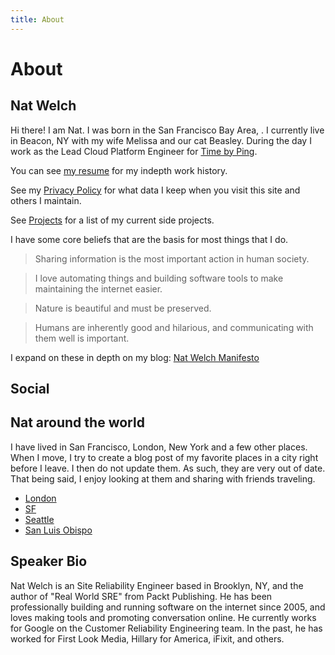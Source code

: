 ```yaml
---
title: About
---
```


# About

## Nat Welch

Hi there! I am Nat. I was born in the San Francisco Bay Area, <Age />. I currently live in Beacon, NY with my wife Melissa and our cat Beasley. During the day I work as the Lead Cloud Platform Engineer for [Time by Ping](https://timebyping.com/).

You can see [my resume](https://resume.natwelch.com/) for my indepth
work history.

See my [Privacy Policy](https://natwelch.com/privacy) for what data I
keep when you visit this site and others I maintain.

See [Projects](https://natwelch.com/wiki/projects) for a list of my current
side projects.

I have some core beliefs that are the basis for most things that I do.

>   Sharing information is the most important action in human society.

>   I love automating things and building software tools to make maintaining the internet easier.

>   Nature is beautiful and must be preserved.

>   Humans are inherently good and hilarious, and communicating with them well is important.

I expand on these in depth on my blog: [Nat Welch Manifesto](https://writing.natwelch.com/post/703)

## Social

<div style={{margin: "1em 0em"}}><Social /></div>

## Nat around the world

I have lived in San Francisco, London, New York and a few other places.
When I move, I try to create a blog post of my favorite places in a city
right before I leave. I then do not update them. As such, they are very
out of date. That being said, I enjoy looking at them and sharing with
friends traveling.

-   [London](https://writing.natwelch.com/post/526)
-   [SF](https://writing.natwelch.com/post/522)
-   [Seattle](https://foursquare.com/icco/list/places-i-love-in-seattle)
-   [San Luis Obispo](https://foursquare.com/icco/list/my-favorite-foods-in-slo)

## Speaker Bio

Nat Welch is an Site Reliability Engineer based in Brooklyn, NY, and the
author of "Real World SRE" from Packt Publishing. He has been
professionally building and running software on the internet since 2005,
and loves making tools and promoting conversation online. He currently
works for Google on the Customer Reliability Engineering team. In the
past, he has worked for First Look Media, Hillary for America, iFixit,
and others.
